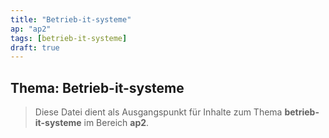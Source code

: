 ```yaml
---
title: "Betrieb-it-systeme"
ap: "ap2"
tags: [betrieb-it-systeme]
draft: true
---
```


## Thema: Betrieb-it-systeme

> Diese Datei dient als Ausgangspunkt für Inhalte zum Thema **betrieb-it-systeme** im Bereich **ap2**.

